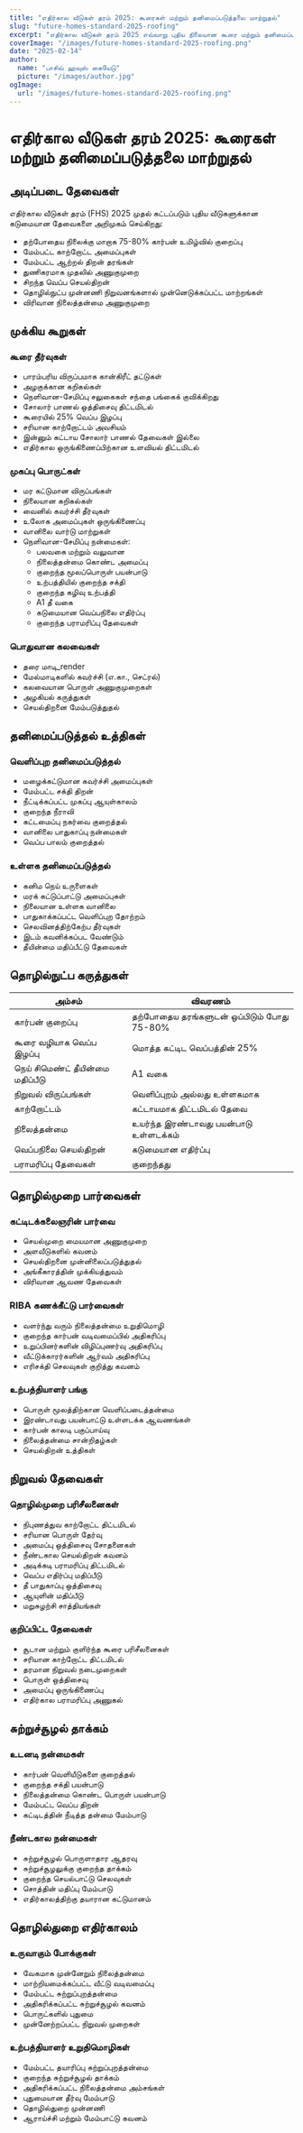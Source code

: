 ```yaml
---
title: "எதிர்கால வீடுகள் தரம் 2025: கூரைகள் மற்றும் தனிமைப்படுத்தலை மாற்றுதல்"
slug: "future-homes-standard-2025-roofing"
excerpt: "எதிர்கால வீடுகள் தரம் 2025 எவ்வாறு புதிய நிலையான கூரை மற்றும் தனிமைப்படுத்தல் தீர்வுகளுக்கான தேவைகளை கொண்டு குடியிருப்பு கட்டுமானத்தை புரட்டிப்படுத்துகிறது என்பதை ஆராயுங்கள்."
coverImage: "/images/future-homes-standard-2025-roofing.png"
date: "2025-02-14"
author:
  name: "பாசிவ் ஹவுஸ் கையேடு"
  picture: "/images/author.jpg"
ogImage:
  url: "/images/future-homes-standard-2025-roofing.png"
---
```


# எதிர்கால வீடுகள் தரம் 2025: கூரைகள் மற்றும் தனிமைப்படுத்தலை மாற்றுதல்

## அடிப்படை தேவைகள்

எதிர்கால வீடுகள் தரம் (FHS) 2025 முதல் கட்டப்படும் புதிய வீடுகளுக்கான கடுமையான தேவைகளை அறிமுகம் செய்கிறது:

- தற்போதைய நிலைக்கு மாறாக 75-80% கார்பன் உமிழ்வில் குறைப்பு
- மேம்பட்ட காற்றோட்ட அமைப்புகள்
- மேம்பட்ட ஆற்றல் திறன் தரங்கள்
- துணிகரமாக முதலில் அணுகுமுறை
- சிறந்த வெப்ப செயல்திறன்
- தொழில்நுட்ப முன்னணி நிறுவனங்களால் முன்னெடுக்கப்பட்ட மாற்றங்கள்
- விரிவான நிலைத்தன்மை அணுகுமுறை

## முக்கிய கூறுகள்

### கூரை தீர்வுகள்
- பாரம்பரிய விருப்பமாக கான்கிரீட் தட்டுகள்
- அழகுக்கான கறிகல்கள்
- நெளிவான-சேமிப்பு சலுகைகள் சந்தை பங்கைக் குவிக்கிறது
- சோலார் பாணல் ஒத்திசைவு திட்டமிடல்
- கூரையில் 25% வெப்ப இழப்பு
- சரியான காற்றோட்டம் அவசியம்
- இன்னும் கட்டாய சோலார் பாணல் தேவைகள் இல்லை
- எதிர்கால ஒருங்கிணைப்பிற்கான உளவியல் திட்டமிடல்

### முகப்பு பொருட்கள்
- மர கட்டுமான விருப்பங்கள்
- நிலையான கறிகல்கள்
- வைனில் கவர்ச்சி தீர்வுகள்
- உலோக அமைப்புகள் ஒருங்கிணைப்பு
- வானிலை வார்டு மாற்றுகள்
- நெளிவான-சேமிப்பு நன்மைகள்:
  - பலவகை மற்றும் வலுவான
  - நிலைத்தன்மை கொண்ட அமைப்பு
  - குறைந்த மூலப்பொருள் பயன்பாடு
  - உற்பத்தியில் குறைந்த சக்தி
  - குறைந்த கழிவு உற்பத்தி
  - A1 தீ வகை
  - கடுமையான வெப்பநிலை எதிர்ப்பு
  - குறைந்த பராமரிப்பு தேவைகள்

### பொதுவான கலவைகள்
- தரை மாடி_render
- மேல்மாடிகளில் கவர்ச்சி (எ.கா., செட்ரல்)
- கலவையான பொருள் அணுகுமுறைகள்
- அழகியல் கருத்துகள்
- செயல்திறனை மேம்படுத்துதல்

## தனிமைப்படுத்தல் உத்திகள்

### வெளிப்புற தனிமைப்படுத்தல்
- மழைக்கட்டுமான கவர்ச்சி அமைப்புகள்
- மேம்பட்ட சக்தி திறன்
- நீட்டிக்கப்பட்ட முகப்பு ஆயுள்காலம்
- குறைந்த நீராவி
- கட்டமைப்பு நகர்வை குறைத்தல்
- வானிலை பாதுகாப்பு நன்மைகள்
- வெப்ப பாலம் குறைத்தல்

### உள்ளக தனிமைப்படுத்தல்
- கனிம நெய் உருளைகள்
- மரக் கட்டுப்பாட்டு அமைப்புகள்
- நிலையான உள்ளக வானிலை
- பாதுகாக்கப்பட்ட வெளிப்புற தோற்றம்
- செலவினத்திற்கேற்ப தீர்வுகள்
- இடம் கவனிக்கப்பட வேண்டும்
- தீயின்மை மதிப்பீட்டு தேவைகள்

## தொழில்நுட்ப கருத்துகள்

| அம்சம் | விவரணம் |
|---------|--------------|
| கார்பன் குறைப்பு | தற்போதைய தரங்களுடன் ஒப்பிடும் போது 75-80% |
| கூரை வழியாக வெப்ப இழப்பு | மொத்த கட்டிட வெப்பத்தின் 25% |
| நெய் சிமெண்ட் தீயின்மை மதிப்பீடு | A1 வகை |
| நிறுவல் விருப்பங்கள் | வெளிப்புறம் அல்லது உள்ளகமாக |
| காற்றோட்டம் | கட்டாயமாக திட்டமிடல் தேவை |
| நிலைத்தன்மை | உயர்ந்த இரண்டாவது பயன்பாடு உள்ளடக்கம் |
| வெப்பநிலை செயல்திறன் | கடுமையான எதிர்ப்பு |
| பராமரிப்பு தேவைகள் | குறைந்தது |

## தொழில்முறை பார்வைகள்

### கட்டிடக்கலைஞரின் பார்வை
- செயல்முறை மையமான அணுகுமுறை
- அளவீடுகளில் கவனம்
- செயல்திறனை முன்னிலைப்படுத்துதல்
- அங்கீகாரத்தின் முக்கியத்துவம்
- விரிவான ஆவண தேவைகள்

### RIBA கணக்கீட்டு பார்வைகள்
- வளர்ந்து வரும் நிலைத்தன்மை உறுதிமொழி
- குறைந்த கார்பன் வடிவமைப்பில் அதிகரிப்பு
- உறுப்பினர்களின் விழிப்புணர்வு அதிகரிப்பு
- வீட்டுக்காரர்களின் ஆர்வம் அதிகரிப்பு
- எரிசக்தி செலவுகள் குறித்து கவனம்

### உற்பத்தியாளர் பங்கு
- பொருள் மூலத்திற்கான வெளிப்படைத்தன்மை
- இரண்டாவது பயன்பாட்டு உள்ளடக்க ஆவணங்கள்
- கார்பன் காலடி பகுப்பாய்வு
- நிலைத்தன்மை சான்றிதழ்கள்
- செயல்திறன் உத்திகள்

## நிறுவல் தேவைகள்

### தொழில்முறை பரிசீலனைகள்
- நிபுணத்துவ காற்றோட்ட திட்டமிடல்
- சரியான பொருள் தேர்வு
- அமைப்பு ஒத்திசைவு சோதனைகள்
- நீண்டகால செயல்திறன் கவனம்
- அடிக்கடி பராமரிப்பு திட்டமிடல்
- வெப்ப எதிர்ப்பு மதிப்பீடு
- தீ பாதுகாப்பு ஒத்திசைவு
- ஆயுளின் மதிப்பீடு
- மறுசுழற்சி சாத்தியங்கள்

### குறிப்பிட்ட தேவைகள்
- சூடான மற்றும் குளிர்ந்த கூரை பரிசீலனைகள்
- சரியான காற்றோட்ட திட்டமிடல்
- தரமான நிறுவல் நடைமுறைகள்
- பொருள் ஒத்திசைவு
- அமைப்பு ஒருங்கிணைப்பு
- எதிர்கால பராமரிப்பு அணுகல்

## சுற்றுச்சூழல் தாக்கம்

### உடனடி நன்மைகள்
- கார்பன் வெளியீடுகளை குறைத்தல்
- குறைந்த சக்தி பயன்பாடு
- நிலைத்தன்மை கொண்ட பொருள் பயன்பாடு
- மேம்பட்ட வெப்ப திறன்
- கட்டிடத்தின் நீடித்த தன்மை மேம்பாடு

### நீண்டகால நன்மைகள்
- சுற்றுச்சூழல் பொருளாதார ஆதரவு
- சுற்றுச்சூழலுக்கு குறைந்த தாக்கம்
- குறைந்த செயல்பாட்டு செலவுகள்
- சொத்தின் மதிப்பு மேம்பாடு
- எதிர்காலத்திற்கு தயாரான கட்டுமானம்

## தொழில்துறை எதிர்காலம்

### உருவாகும் போக்குகள்
- வேகமாக முன்னேறும் நிலைத்தன்மை
- மாற்றியமைக்கப்பட்ட வீட்டு வடிவமைப்பு
- மேம்பட்ட சுற்றுப்புறத்தன்மை
- அதிகரிக்கப்பட்ட சுற்றுச்சூழல் கவனம்
- பொருட்களில் புதுமை
- முன்னேற்றப்பட்ட நிறுவல் முறைகள்

### உற்பத்தியாளர் உறுதிமொழிகள்
- மேம்பட்ட தயாரிப்பு சுற்றுப்புறத்தன்மை
- குறைந்த சுற்றுச்சூழல் தாக்கம்
- அதிகரிக்கப்பட்ட நிலைத்தன்மை அம்சங்கள்
- புதுமையான தீர்வு மேம்பாடு
- தொழில்துறை முன்னணி
- ஆராய்ச்சி மற்றும் மேம்பாட்டு கவனம்